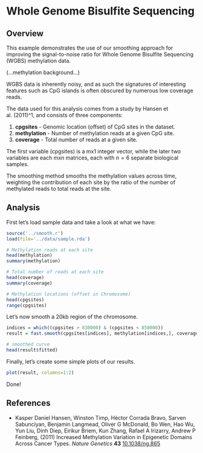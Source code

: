 Whole Genome Bisulfite Sequencing
=================================

Overview
--------
This example demonstrates the use of our smoothing approach for improving the
signal-to-noise ratio for Whole Genome Bisulfite Sequencing (WGBS) methylation
data.

(...methylation background...)

WGBS data is inherently noisy, and as such the signatures of interesting
features such as CpG islands is often obscured by numerous low coverage
reads.

The data used for this analysis comes from a study by Hansen et al. (2011)^1,
and consists of three components:

1. **cpgsites** - Genomic location (offset) of CpG sites in the dataset.
2. **methylation** - Number of methylation reads at a given CpG site.
3. **coverage** - Total number of reads at a given site.

The first variable (cpgsites) is a mx1 integer vector, while the later two
variables are each mxn matrices, each with $n = 6$ separate biological samples.

The smoothing method smooths the methylation values across time, weighting
the contribution of each site by the ratio of the number of methylated reads
to total reads at the site.

Analysis
--------
First let's load sample data and take a look at what we have:
```r
source('../smooth.r')
load(file='../data/sample.rda')

# Methylation reads at each site
head(methylation)
summary(methylation)

# Total number of reads at each site
head(coverage)
summary(coverage)

# Methylation locations (offset in Chromosome)
head(cpgsites)
range(cpgsites)
```

Let's now smooth a 20kb region of the chromosome.
```r
indices = which((cpgsites > 830000) & (cpgsites < 850000))
result = fast.smooth(cpgsites[indices], methylation[indices,], coverage[indices,], sigma_d=250)

# smoothed curve
head(result$fitted)
```

Finally, let's create some simple plots of our results.

```r
plot(result, columns=1:2)
```

Done!

References
----------
- Kasper Daniel Hansen, Winston Timp, Héctor Corrada Bravo, Sarven Sabunciyan, Benjamin Langmead, Oliver G McDonald, Bo Wen, Hao Wu, Yun Liu, Dinh Diep, Eirikur Briem, Kun Zhang, Rafael A Irizarry, Andrew P Feinberg,   (2011) Increased Methylation Variation in Epigenetic Domains Across Cancer Types.  *Nature Genetics*  **43**  [10.1038/ng.865](http://dx.doi.org/10.1038/ng.865)

